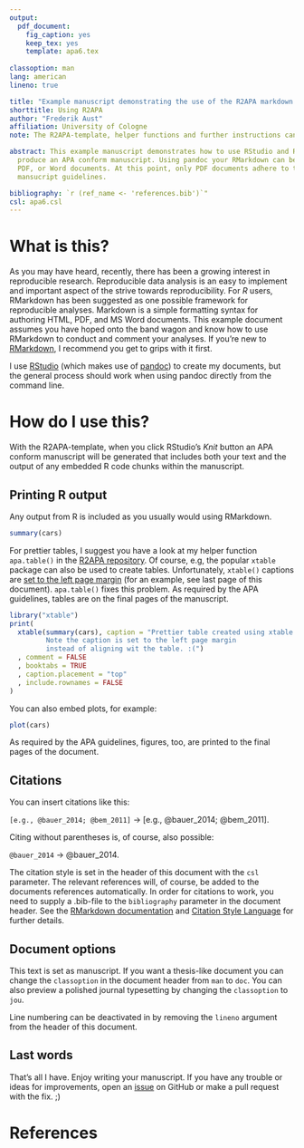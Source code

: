 ```yaml
---
output:
  pdf_document:
    fig_caption: yes
    keep_tex: yes
    template: apa6.tex
    
classoption: man
lang: american
lineno: true

title: "Example manuscript demonstrating the use of the R2APA markdown template"
shorttitle: Using R2APA
author: "Frederik Aust"
affiliation: University of Cologne
note: The R2APA-template, helper functions and further instructions can be retrieved from https://github.com/crsh/r2apa.

abstract: This example manuscript demonstrates how to use RStudio and RMarkdown to
  produce an APA conform manuscript. Using pandoc your RMarkdown can be converted to HTML,
  PDF, or Word documents. At this point, only PDF documents adhere to the APA
  mansucript guidelines.

bibliography: `r (ref_name <- 'references.bib')`"
csl: apa6.csl
---
```


# What is this?
As you may have heard, recently, there has been a growing interest in reproducible research. Reproducible data analysis is an easy to implement and important aspect of the strive towards reproducibility. For *R* users, RMarkdown has been suggested as one possible framework for reproducible analyses. Markdown is a simple formatting syntax for authoring HTML, PDF, and MS Word documents. This example document assumes you have hoped onto the band wagon and know how to use RMarkdown to conduct and comment your analyses. If you're new to [RMarkdown](http://rmarkdown.rstudio.com/), I recommend you get to grips with it first.

I use [RStudio](http://www.rstudio.com/) (which makes use of [pandoc](http://johnmacfarlane.net/pandoc/)) to create my documents, but the general process should work when using pandoc directly from the command line.

# How do I use this?
With the R2APA-template, when you click RStudio's *Knit* button an APA conform manuscript will be generated that includes both your text and the output of any embedded R code chunks within the manuscript.

## Printing R output
Any output from R is included as you usually would using RMarkdown.

```r
summary(cars)
```

For prettier tables, I suggest you have a look at my helper function `apa.table()` in the [R2APA repository](https://github.com/crsh/r2apa). Of course, e.g, the popular `xtable` package can also be used to create tables. Unfortunately, `xtable()` captions are [set to the left page margin](http://tex.stackexchange.com/questions/42209/centering-tables-in-document-class-apa6) (for an example, see last page of this document). `apa.table()` fixes this problem. As required by the APA guidelines, tables are on the final pages of the manuscript.

```r
library("xtable")
print(
  xtable(summary(cars), caption = "Prettier table created using xtable.
         Note the caption is set to the left page margin
         instead of aligning wit the table. :(")
  , comment = FALSE
  , booktabs = TRUE
  , caption.placement = "top"
  , include.rownames = FALSE
)
```

You can also embed plots, for example:

```r
plot(cars)
```

As required by the APA guidelines, figures, too, are printed to the final pages of the document.

## Citations
You can insert citations like this:

`[e.g., @bauer_2014; @bem_2011]` &#8594; [e.g., @bauer_2014; @bem_2011].

Citing without parentheses is, of course, also possible:

`@bauer_2014` &#8594; @bauer_2014.

The citation style is set in the header of this document with the `csl` parameter. The relevant references will, of course, be added to the documents references automatically. In order for citations to work, you need to supply a .bib-file to the `bibliography` parameter in the document header. See the [RMarkdown documentation](http://rmarkdown.rstudio.com/authoring_bibliographies_and_citations.html) and [Citation Style Language](http://citationstyles.org/) for further details.

## Document options
This text is set as manuscript. If you want a thesis-like document you can change the `classoption` in the document header from `man` to `doc`. You can also preview a polished journal typesetting by changing the `classoption` to `jou`.

Line numbering can be deactivated in by removing the `lineno` argument from the header of this document.

## Last words
That's all I have. Enjoy writing your manuscript. If you have any trouble or ideas for improvements, open an [issue](https://github.com/crsh/r2apa/issues) on GitHub or make a pull request with the fix. ;)

# References
